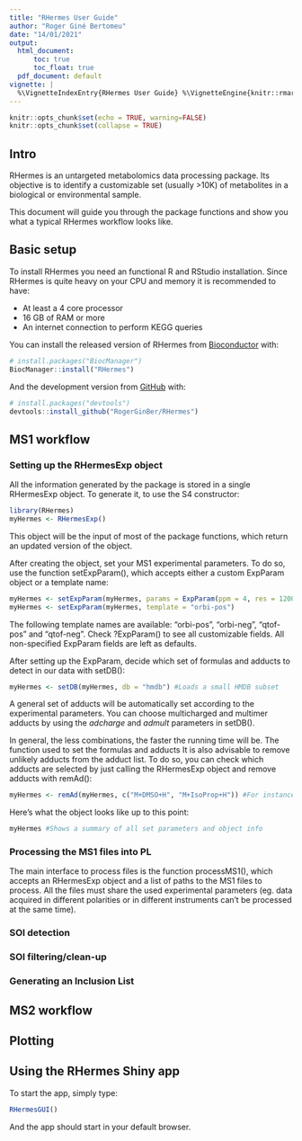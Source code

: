 ---
title: "RHermes User Guide"
author: "Roger Giné Bertomeu"
date: "14/01/2021"
output:
  html_document:
      toc: true
      toc_float: true
  pdf_document: default
vignette: |
  %\VignetteIndexEntry{RHermes User Guide} %\VignetteEngine{knitr::rmarkdown}
---

```{r setup, include=FALSE}
knitr::opts_chunk$set(echo = TRUE, warning=FALSE)
knitr::opts_chunk$set(collapse = TRUE)
```

## Intro
RHermes is an untargeted metabolomics data processing package. Its objective is to
identify a customizable set (usually >10K) of metabolites in a biological or
environmental sample.

This document will guide you through the package functions and show you what a typical
RHermes workflow looks like.

## Basic setup
To install RHermes you need an functional R and RStudio installation. 
Since RHermes is quite heavy on your CPU and memory it is recommended to have:

 - At least a 4 core processor
 - 16 GB of RAM or more
 - An internet connection to perform KEGG queries

You can install the released version of RHermes from [Bioconductor](https://bioconductor.org/) with:

``` r
# install.packages("BiocManager")
BiocManager::install("RHermes")
```

And the development version from [GitHub](https://github.com/) with:

``` r
# install.packages("devtools")
devtools::install_github("RogerGinBer/RHermes")
```

## MS1 workflow
### Setting up the RHermesExp object
All the information generated by the package is stored in a single RHermesExp object.
To generate it,  to use the S4 constructor:
```{r, message=FALSE}
library(RHermes)
myHermes <- RHermesExp()
```
This object will be the input of most of the package functions, which return an
updated version of the object.

After creating the object, set your MS1 experimental parameters. To do so, use
the function setExpParam(), which accepts either a custom ExpParam object or a
template name:
```{r}
myHermes <- setExpParam(myHermes, params = ExpParam(ppm = 4, res = 120000, ion = "+"))
myHermes <- setExpParam(myHermes, template = "orbi-pos")
```
The following template names are available: "orbi-pos", "orbi-neg", "qtof-pos" and
"qtof-neg". Check ?ExpParam() to see all customizable fields. All non-specified
ExpParam fields are left as defaults.

After setting up the ExpParam, decide which set of formulas and adducts to
detect in our data with setDB(): 
```{r}
myHermes <- setDB(myHermes, db = "hmdb") #Loads a small HMDB subset
```
A general set of adducts will be automatically set according to the experimental
parameters. You can choose multicharged and multimer adducts by using the
*adcharge* and *admult* parameters in setDB().

In general, the less combinations, the faster the 
running time will be. The function used to set the formulas and adducts 
It is also advisable to remove unlikely adducts from the adduct list.
To do so, you can check which adducts are selected by just calling
the RHermesExp object and remove adducts with remAd():
```{r}
myHermes <- remAd(myHermes, c("M+DMSO+H", "M+IsoProp+H")) #For instance, remove adducts of unused solvents
```

Here's what the object looks like up to this point:
```{r}
myHermes #Shows a summary of all set parameters and object info
```

### Processing the MS1 files into PL
The main interface to process files is the function processMS1(), which accepts an
RHermesExp object and a list of paths to the MS1 files to process. All the files 
must share the used experimental parameters (eg. data acquired in different
polarities or in different instruments can't be processed at the same time).


### SOI detection

### SOI filtering/clean-up

### Generating an Inclusion List

## MS2 workflow

## Plotting

## Using the RHermes Shiny app
To start the app, simply type:
```{r, eval=FALSE}
RHermesGUI()
```
And the app should start in your default browser.



